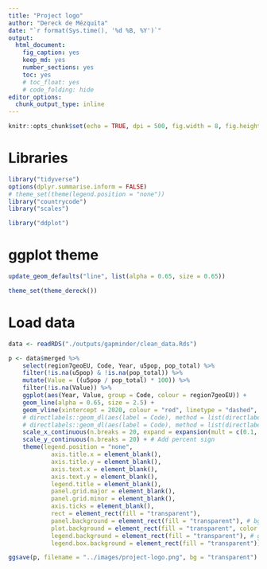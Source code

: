 ```yaml
---
title: "Project logo"
author: "Dereck de Mézquita"
date: "`r format(Sys.time(), '%d %B, %Y')`"
output:
  html_document: 
    fig_caption: yes
    keep_md: yes
    number_sections: yes
    toc: yes
    # toc_float: yes
    # code_folding: hide
editor_options: 
  chunk_output_type: inline
---
```


```r
knitr::opts_chunk$set(echo = TRUE, dpi = 500, fig.width = 8, fig.height = 8, fig.align = "center")
```

# Libraries

```r
library("tidyverse")
options(dplyr.summarise.inform = FALSE)
# theme_set(theme(legend.position = "none"))
library("countrycode")
library("scales")

library("ddplot")
```

# ggplot theme

```r
update_geom_defaults("line", list(alpha = 0.65, size = 0.65))

theme_set(theme_dereck())
```

# Load data

```r
data <- readRDS("./outputs/gapminder/clean_data.Rds")
```

```r
p <- data$merged %>% 
	select(region7geoEU, Code, Year, u5pop, pop_total) %>%
	filter(!is.na(u5pop) & !is.na(pop_total)) %>%
	mutate(Value = ((u5pop / pop_total) * 100)) %>%
	filter(!is.na(Value)) %>%
	ggplot(aes(Year, Value, group = Code, colour = region7geoEU)) +
	geom_line(alpha = 0.65, size = 2.5) +
	geom_vline(xintercept = 2020, colour = "red", linetype = "dashed", size = 2.5) +
	# directlabels::geom_dl(aes(label = Code), method = list(directlabels::dl.trans(x = x + 0.2), "last.points", cex = 0.65, alpha = 0.65)) +
	# directlabels::geom_dl(aes(label = Code), method = list(directlabels::dl.trans(x = x - 0.2), "first.points", cex = 0.65, alpha = 0.65)) +
	scale_x_continuous(n.breaks = 20, expand = expansion(mult = c(0.1, 0.1))) +
	scale_y_continuous(n.breaks = 20) + # Add percent sign
	theme(legend.position = "none",
			axis.title.x = element_blank(),
			axis.title.y = element_blank(),
			axis.text.x = element_blank(),
			axis.text.y = element_blank(),
			legend.title = element_blank(),
			panel.grid.major = element_blank(),
			panel.grid.minor = element_blank(),
			axis.ticks = element_blank(),
			rect = element_rect(fill = "transparent"),
			panel.background = element_rect(fill = "transparent"), # bg of the panel
			plot.background = element_rect(fill = "transparent", color = NA), # bg of the plot
			legend.background = element_rect(fill = "transparent"), # get rid of legend bg
			legend.box.background = element_rect(fill = "transparent")) # get rid of legend panel bg

ggsave(p, filename = "../images/project-logo.png", bg = "transparent")
```


